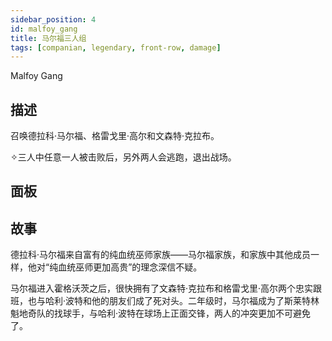 ```yaml
---
sidebar_position: 4
id: malfoy_gang
title: 马尔福三人组
tags: [companian, legendary, front-row, damage]
---
```


Malfoy Gang

<!--truncate-->



<CardBasics cardKey={id}/>


## 描述

召唤德拉科·马尔福、格雷戈里·高尔和文森特·克拉布。

✧三人中任意一人被击败后，另外两人会逃跑，退出战场。

## 面板


<LevelComponent/>


<CardDynamicTable cardKey={id}/>


<CardComplexTable cardKey={id}/>





## 故事

德拉科·马尔福来自富有的纯血统巫师家族——马尔福家族，和家族中其他成员一样，他对“纯血统巫师更加高贵”的理念深信不疑。

马尔福进入霍格沃茨之后，很快拥有了文森特·克拉布和格雷戈里·高尔两个忠实跟班，也与哈利·波特和他的朋友们成了死对头。二年级时，马尔福成为了斯莱特林魁地奇队的找球手，与哈利·波特在球场上正面交锋，两人的冲突更加不可避免了。



